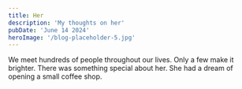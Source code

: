 ```yaml
---
title: Her
description: 'My thoughts on her'
pubDate: 'June 14 2024'
heroImage: '/blog-placeholder-5.jpg'
---
```


We meet hundreds of people throughout our lives. Only a few make it brighter. There was something special about her. She had a dream of opening a small coffee shop. 
